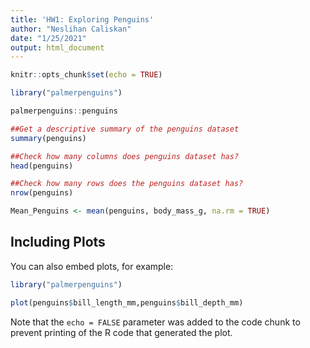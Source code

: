 ```yaml
---
title: 'HW1: Exploring Penguins'
author: "Neslihan Caliskan"
date: "1/25/2021"
output: html_document
---
```


```r
knitr::opts_chunk$set(echo = TRUE)


```



```r

library("palmerpenguins")

palmerpenguins::penguins

##Get a descriptive summary of the penguins dataset
summary(penguins)

##Check how many columns does penguins dataset has?
head(penguins)

##Check how many rows does the penguins dataset has?
nrow(penguins)

Mean_Penguins <- mean(penguins, body_mass_g, na.rm = TRUE)
```

## Including Plots

You can also embed plots, for example:

```r
library("palmerpenguins")

plot(penguins$bill_length_mm,penguins$bill_depth_mm)

```

Note that the `echo = FALSE` parameter was added to the code chunk to prevent printing of the R code that generated the plot.
